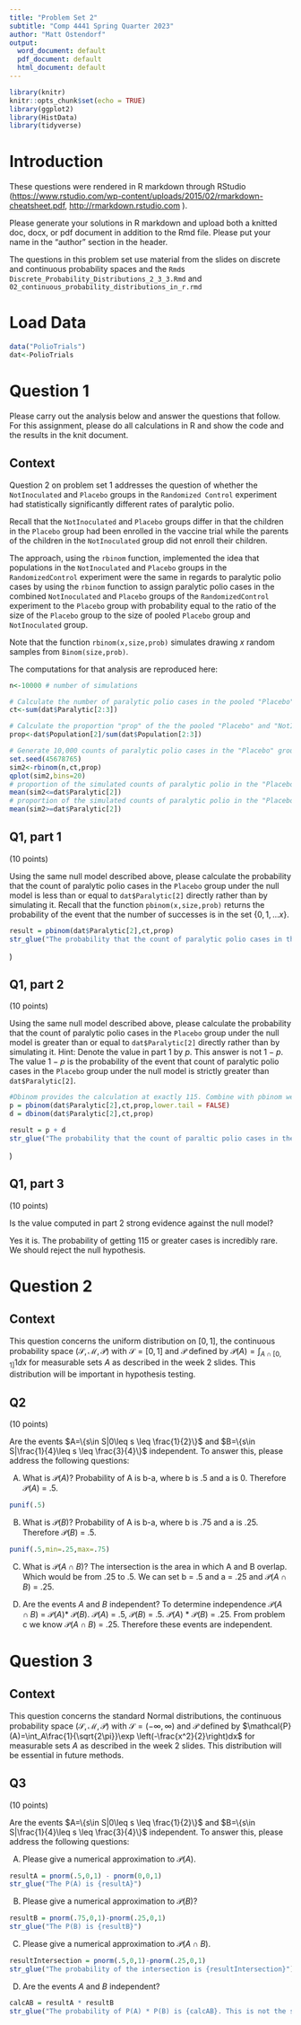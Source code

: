 ---
title: "Problem Set 2"
subtitle: "Comp 4441 Spring Quarter 2023"
author: "Matt Ostendorf"
output:
  word_document: default
  pdf_document: default
  html_document: default
---

```{r setup, include=FALSE}
library(knitr)
knitr::opts_chunk$set(echo = TRUE)
library(ggplot2)
library(HistData)
library(tidyverse)
```

# Introduction

These questions were rendered in R markdown through RStudio (<https://www.rstudio.com/wp-content/uploads/2015/02/rmarkdown-cheatsheet.pdf>, <http://rmarkdown.rstudio.com> ).

Please generate your solutions in R markdown and upload both a knitted doc, docx, or pdf document in addition to the Rmd file.
Please put your name in the "author" section in the header.

The questions in this problem set use material from the slides on discrete and continuous probability spaces and the `Rmd`s `Discrete_Probability_Distributions_2_3_3.Rmd` and `02_continuous_probability_distributions_in_r.rmd`

# Load Data

```{r}
data("PolioTrials")
dat<-PolioTrials
```

# Question 1

Please carry out the analysis below and answer the questions that follow. For this assignment, please do all calculations in R and show the code and the results in the knit document.

## Context

Question 2 on problem set 1 addresses the question of whether the `NotInoculated` and `Placebo` groups in the `Randomized Control` experiment had statistically significantly different rates of paralytic polio. 

Recall that the `NotInoculated` and `Placebo` groups differ in that the children in the `Placebo` group had been enrolled in the vaccine trial while the parents of the children in the `NotInoculated` group did not enroll their children. 

The approach, using the `rbinom` function, implemented the idea that populations in the `NotInoculated` and `Placebo` groups in the `RandomizedControl` experiment were the same in regards to paralytic polio cases by using the `rbinom` function to assign paralytic polio cases in the combined `NotInoculated` and `Placebo` groups of the `RandomizedControl` experiment to the `Placebo` group with probability equal to the ratio of the size of the `Placebo` group to the size of pooled `Placebo` group and `NotInoculated` group.

Note that the function `rbinom(x,size,prob)` simulates drawing $x$ random samples from `Binom(size,prob)`. 

The computations for that analysis are reproduced here:

```{r}
n<-10000 # number of simulations

# Calculate the number of paralytic polio cases in the pooled "Placebo" and "NotInoculated" group.
ct<-sum(dat$Paralytic[2:3])

# Calculate the proportion "prop" of the the pooled "Placebo" and "NotInoculated" group that are in the "Placebo" group.
prop<-dat$Population[2]/sum(dat$Population[2:3])

# Generate 10,000 counts of paralytic polio cases in the "Placebo" group under the model that each paralytic polio case in the pooled pooled "Placebo" and "NotInoculated" group has probability "prop" of being assigned to the "Placebo" group.
set.seed(45678765)
sim2<-rbinom(n,ct,prop) 
qplot(sim2,bins=20)
# proportion of the simulated counts of paralytic polio in the "Placebo" that are less than or equal to the observed count:
mean(sim2<=dat$Paralytic[2])
# proportion of the simulated counts of paralytic polio in the "Placebo" that are greater than or equal to the observed count:
mean(sim2>=dat$Paralytic[2])
```

## Q1, part 1
(10 points)

Using the same null model described above, please calculate the probability that the count of paralytic polio cases in the `Placebo` group under the null model is less than or equal to  `dat$Paralytic[2]` directly rather than by simulating it. Recall that the function `pbinom(x,size,prob)` returns the probability of the event that the number of successes is in the set $\{0,1,...x\}$.


```{r}
result = pbinom(dat$Paralytic[2],ct,prop)
str_glue("The probability that the count of paralytic polio cases in the placebo group is equal to the 115 is {result}")

```

)

## Q1, part 2
(10 points)

Using the same null model described above, please calculate the probability that the count of paralytic polio cases in the `Placebo` group under the null model is greater than or equal to `dat$Paralytic[2]` directly rather than by simulating it. Hint: Denote the value in part 1 by $p$. This answer is not $1-p$. The value $1-p$ is the probability of the event that count of paralytic polio cases in the `Placebo` group under the null model is strictly greater than  `dat$Paralytic[2]`.


```{r}
#Dbinom provides the calculation at exactly 115. Combine with pbinom we can calculate greater than or equal to 115
p = pbinom(dat$Paralytic[2],ct,prop,lower.tail = FALSE)
d = dbinom(dat$Paralytic[2],ct,prop)

result = p + d
str_glue("The probability that the count of paraltic polio cases in the placebo group is greater than or equal to 115 is {result}")

```

)

## Q1, part 3

(10 points)

Is the value computed in part 2 strong evidence against the null model? 

Yes it is. The probability of getting 115 or greater cases is incredibly rare. We should reject the null hypothesis.

# Question 2

## Context

This question concerns the uniform distribution on $[0,1]$, the continuous probability space $(\mathcal{S,M,P})$ with $\mathcal{S}=[0,1]$ and $\mathcal{P}$ defined by $\mathcal{P}(A)=\int_{A\cap[0,1]}1dx$ for measurable sets $A$ as described in the week 2 slides. This distribution will be important in hypothesis testing.

## Q2

(10 points)

Are the events $A=\{s\in S|0\leq s \leq \frac{1}{2}\}$ and $B=\{s\in S|\frac{1}{4}\leq s \leq \frac{3}{4}\}$ independent. To answer this, please address the following questions:

A) What is $\mathcal{P}(A)$? Probability of A is b-a, where b is .5 and a is 0. Therefore $\mathcal{P}(A)$ = .5.
``` {r} 
punif(.5) 
```

B) What is $\mathcal{P}(B)$? Probability of A is b-a, where b is .75 and a is .25. Therefore $\mathcal{P}(B)$ = .5.
``` {r} 
punif(.5,min=.25,max=.75) 
```

C) What is $\mathcal{P}(A\cap B)$? The intersection is the area in which A and B overlap. Which would be from .25 to .5. We can set b = .5 and a = .25 and  $\mathcal{P}(A\cap B)$ = .25.

D) Are the events $A$ and $B$ independent? To determine independence $\mathcal{P}(A\cap B)$ =  $\mathcal{P}(A)$* $\mathcal{P}(B)$.  $\mathcal{P}(A)$ = .5,  $\mathcal{P}(B)$ = .5.  $\mathcal{P}(A)$ *  $\mathcal{P}(B)$ = .25. From problem c we know $\mathcal{P}(A\cap B)$ = .25. Therefore these events are independent.

# Question 3

## Context

This question concerns the standard Normal distributions, the continuous probability space $(\mathcal{S,M,P})$ with $\mathcal{S}=(-\infty,\infty)$ and $\mathcal{P}$ defined by $\mathcal{P}(A)=\int_A\frac{1}{\sqrt{2\pi}}\exp \left(-\frac{x^2}{2}\right)dx$ for measurable sets $A$ as described in the week 2 slides. This distribution will be essential in future methods.

## Q3

(10 points)

Are the events $A=\{s\in S|0\leq s \leq \frac{1}{2}\}$ and $B=\{s\in S|\frac{1}{4}\leq s \leq \frac{3}{4}\}$ independent. To answer this, please address the following questions:

A) Please give a numerical approximation to $\mathcal{P}(A)$.

```{r}
resultA = pnorm(.5,0,1) - pnorm(0,0,1)
str_glue("The P(A) is {resultA}")
```


B) Please give a numerical approximation to $\mathcal{P}(B)$? 
```{r}
resultB = pnorm(.75,0,1)-pnorm(.25,0,1)
str_glue("The P(B) is {resultB}")
```

C) Please give a numerical approximation to $\mathcal{P}(A\cap B)$. 
```{r}
resultIntersection = pnorm(.5,0,1)-pnorm(.25,0,1)
str_glue("The probability of the intersection is {resultIntersection}")
```


D) Are the events $A$ and $B$ independent? 

```{r}
calcAB = resultA * resultB
str_glue("The probability of P(A) * P(B) is {calcAB}. This is not the same as P(A) intersect P(B) which is {resultIntersection}. Therefore these events are depedent.")
```










